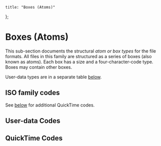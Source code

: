 
    title: "Boxes (Atoms)"
};

# Boxes (Atoms)

This sub-section documents the structural _atom or box types_ for the file formats. All files in this family are structured as a series of boxes (also known as atoms). Each box has a size and a four-character-code type. Boxes may contain other boxes.

User-data types are in a separate table [below](#user-data-codes).

## ISO family codes

See [below](#quicktime-codes) for additional QuickTime codes.

<DataDisplay csv="boxes" />

## User-data Codes

<DataDisplay csv="boxes-udta" />

## QuickTime Codes

<DataDisplay csv="boxes-qt" />
